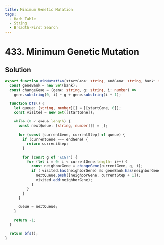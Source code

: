 ```yaml
---
title: Minimum Genetic Mutation
tags:
  - Hash Table
  - String
  - Breadth-First Search
---
```


# 433. Minimum Genetic Mutation

<Badges>
  <LevelBadge level="medium" />
  <TopicBadge name="Hash Table" slug="hash-table" />
  <TopicBadge name="String" slug="string" />
  <TopicBadge name="Breadth-First Search" slug="breadth-first-search" />
</Badges>

## Solution

```typescript filename="solution.ts" copy
export function minMutation(startGene: string, endGene: string, bank: string[]): number {
  const geneBank = new Set(bank);
  const changeGene = (gene: string, g: string, i: number) =>
    gene.substring(0, i) + g + gene.substring(i + 1);

  function bfs() {
    let queue: [string, number][] = [[startGene, 0]];
    const visited = new Set([startGene]);

    while (0 < queue.length) {
      const nextQueue: [string, number][] = [];

      for (const [currentGene, currentStep] of queue) {
        if (currentGene === endGene) {
          return currentStep;
        }

        for (const g of 'ACGT') {
          for (let i = 0; i < currentGene.length; i++) {
            const neighborGene = changeGene(currentGene, g, i);
            if (!visited.has(neighborGene) && geneBank.has(neighborGene)) {
              nextQueue.push([neighborGene, currentStep + 1]);
              visited.add(neighborGene);
            }
          }
        }
      }

      queue = nextQueue;
    }

    return -1;
  }

  return bfs();
}
```

<ProblemLink
  codingSite="leetcode"
  href="https://leetcode.com/problems/minimum-genetic-mutation/"
  title="Minimum Genetic Mutation"
/>
